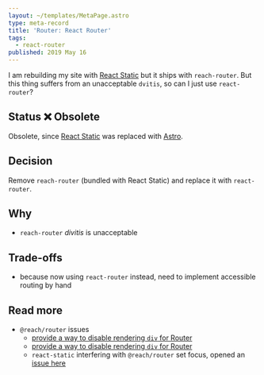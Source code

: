 ```yaml
---
layout: ~/templates/MetaPage.astro
type: meta-record
title: 'Router: React Router'
tags:
  - react-router
published: 2019 May 16
---
```


<Abstract>

I am rebuilding my site with [React Static](/meta/records/rejected/react-static) but it ships with `reach-router`. But this thing suffers from an unacceptable `dvitis`, so can I just use `react-router`?

</Abstract>

## Status :x: Obsolete

Obsolete, since [React Static](/meta/records/rejected/react-static) was replaced with [Astro](/meta/records/current/build-with-astro).

## Decision

Remove `reach-router` (bundled with React Static) and replace it with `react-router`.

## Why

- `reach-router` _divitis_ is unacceptable

## Trade-offs

- because now using `react-router` instead, need to implement accessible routing by hand

## Read more

- `@reach/router` issues
  - [provide a way to disable rendering `div` for Router](https://github.com/reach/router/issues/63)
  - [provide a way to disable rendering `div` for Router](https://github.com/reach/router/issues/105)
  - `react-static` interfering with `@reach/router` set focus, opened an [issue here](https://github.com/nozzle/react-static/issues/1147)

